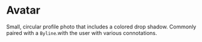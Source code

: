 
<Meta title="Labs/Brand/Atoms/Avatar" component={Avatar} />

# Avatar

<StoryStatus status="stable" />

Small, circular profile photo that includes a colored drop shadow.
Commonly paired with a `Byline`.with the user with various connotations.

<Canvas withSource="open">
  <Story name="Avatar">
    <Avatar
      alt={text('Image Alt', 'The Codey character drinking Boba tea')}
      src={text(
        'Source URL',
        'https://content.codecademy.com/courses/free/boba.svg'
      )}
    />
  </Story>
</Canvas>

<Props story="Avatar" of={Avatar} />
